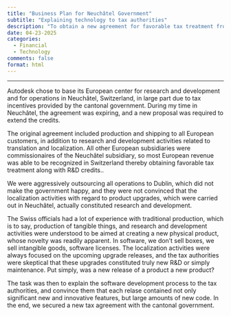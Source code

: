 ```yaml
---
title: "Business Plan for Neuchâtel Government"
subtitle: "Explaining technology to tax authorities"
description: "To obtain a new agreement for favorable tax treatment from the cantonal government, it was necessary to convince them that our activites were truly research and development."
date: 04-23-2025
categories: 
  - Financial
  - Technology
comments: false
format: html
---
```


---

Autodesk chose to base its European center for research and development and for operations in Neuchâtel, Switzerland, in large part due to tax incentives provided by the cantonal government. During my time in Neuchâtel, the agreement was expiring, and a new proposal was required to extend the credits.


The original agreement included production and shipping to all European customers, in addition to research and development activities related to translation and localization. All other European subsidiaries were commissionaires of the Neuchâtel subsidiary, so most European revenue was able to be recognized in Switzerland thereby obtaining favorable tax treatment along with R&D credits.. 

We were aggressively outsourcing all operations to Dublin, which did not make the government happy, and they were not convinced that the localization activities with regard to product upgrades, which were carried out in Neuchâtel, actually constituted research and development. 

The Swiss officials had a lot of experience with traditional production, which is to say, production of tangible things, and research and development activities were understood to be aimed at creating a new physical product, whose novelty was readily apparent. In software, we don't sell boxes, we sell intangible goods, software licenses. The localization activities were always focused on the upcoming upgrade releases, and the tax authorities were skeptical that these upgrades constituted truly new R&D or simply maintenance. Put simply, was a new release of a product a new product?

The task was then to explain the software development process to the tax authorities, and convince them that each relase contained not only significant new and innovative features, but large amounts of new code. In the end, we secured a new tax agreement with the cantonal government.
